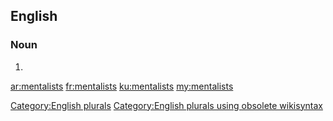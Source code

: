 ==English==

===Noun===
{{head|en}}

# {{plural of|mentalist}}

[[Category:English plurals]][[Category:English plurals using obsolete wikisyntax]]

[[ar:mentalists]]
[[fr:mentalists]]
[[ku:mentalists]]
[[my:mentalists]]
